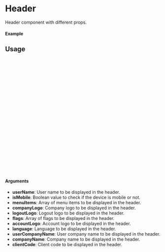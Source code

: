 
<Meta of={Header} title="Header" />

# Header

Header component with different props.

#### Example

<Canvas of={Header.Sample} />

## Usage

```ts
import {Header} from "sld-ui";
import CompanyLogo from "../../assets/company-logo.jpg";
import LogoutLogo from "../../assets/logout.svg";
import AccountLogo from "../../assets/account.svg";
import ItalyFlag from "../../assets/italy.svg";

const Example = () => {
  return (
      <Header
      userName={"John Doe"}
      isMobile={false}
      menuItems={["Home", "About", "Contact"]}
      companyLogo={"assets/companyLogo.png"}
      logoutLogo={"assets/logoutLogo.png"}
      flags={[{ language: "en", flag: "assets/flags/en.png" }, { language: "fr", flag: "assets/flags/fr.png" }]}
      accountLogo={"assets/accountLogo.png"}
      language={"en"}
      userCompanyName={"User Company Name"}
      companyName={"Company Name"}
      clientCode={"123456"}
    />
  );
};

export default Example;
```

#### Arguments

- **userName**: User name to be displayed in the header.
- **isMobile**: Boolean value to check if the device is mobile or not.
- **menuItems**: Array of menu items to be displayed in the header.
- **companyLogo**: Company logo to be displayed in the header.
- **logoutLogo**: Logout logo to be displayed in the header.
- **flags**: Array of flags to be displayed in the header.
- **accountLogo**: Account logo to be displayed in the header.
- **language**: Language to be displayed in the header.
- **userCompanyName**: User company name to be displayed in the header.
- **companyName**: Company name to be displayed in the header.
- **clientCode**: Client code to be displayed in the header.
